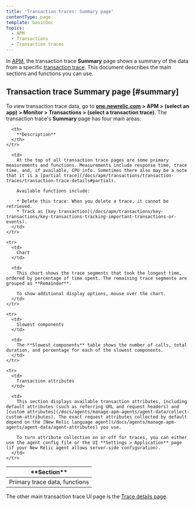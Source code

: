 ```yaml
---
title: 'Transaction traces: Summary page'
contentType: page
template: basicDoc
topics:
  - APM
  - Transactions
  - Transaction traces
---
```


In [APM](/docs/apm/new-relic-apm/getting-started/welcome-new-relic-apm), the transaction trace **Summary** page shows a summary of the data from a specific [transaction trace](/docs/apm/transactions/transaction-traces/transaction-traces). This document describes the main sections and functions you can use.

## Transaction trace Summary page [#summary]

To view transaction trace data, go to **[one.newrelic.com](https://one.newrelic.com) > APM > (select an app) > Monitor > Transactions > (select a transaction trace)**. The transaction trace's **Summary** page has four main areas:

<Table>
  <thead>
    <tr>
      <th width={150}>
        **Section**
      </th>

      <th>
        **Description**
      </th>
    </tr>
  </thead>

  <tbody>
    <tr>
      <td>
        Primary trace data, functions
      </td>

      <td>
        At the top of all transaction trace pages are some primary measurements and functions. Measurements include response time, trace time, and, if available, CPU info. Sometimes there also may be a note that it is a [partial trace](/docs/apm/transactions/transaction-traces/transaction-trace-details#partial).

        Available functions include:

        * Delete this trace: When you delete a trace, it cannot be retrieved.
        * Track as [key transaction](/docs/apm/transactions/key-transactions/key-transactions-tracking-important-transactions-or-events).
      </td>
    </tr>

    <tr>
      <td>
        Chart
      </td>

      <td>
        This chart shows the trace segments that took the longest time, ordered by percentage of time spent. The remaining trace segments are grouped as **Remainder**.

        To show additional display options, mouse over the chart.
      </td>
    </tr>

    <tr>
      <td>
        Slowest components
      </td>

      <td>
        The **Slowest components** table shows the number of calls, total duration, and percentage for each of the slowest components.
      </td>
    </tr>

    <tr>
      <td>
        Transaction attributes
      </td>

      <td>
        This section displays available transaction attributes, including default attributes (such as referring URL and request headers) and [custom attributes](/docs/agents/manage-apm-agents/agent-data/collect-custom-attributes). The exact request attributes collected by default depend on the [New Relic language agent](/docs/agents/manage-apm-agents/agent-data/agent-attributes) you use.

        To turn attribute collection on or off for traces, you can either use the agent config file or the UI **Settings > Application** page (if your New Relic agent allows server-side configuration).
      </td>
    </tr>
  </tbody>
</Table>

The other main transaction trace UI page is the [Trace details page](/docs/apm/transactions/transaction-traces/transaction-trace-details).
